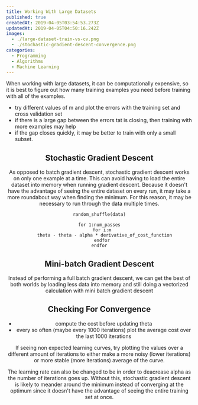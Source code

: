 ```yaml
---
title: Working With Large Datasets
published: true
createdAt: 2019-04-05T03:54:53.273Z
updatedAt: 2019-04-05T04:50:16.242Z
images:
  - ./large-dataset-train-vs-cv.png
  - ./stochastic-gradient-descent-convergence.png
categories:
  - Programming
  - Algorithms
  - Machine Learning
---
```


When working with large datasets, it can be computationally expensive, so it is best to figure out how many training
examples you need before training with all of the examples.

- try different values of m and plot the errors with the training set and cross validation set
- if there is a large gap between the errors tat is closing, then training with more examples may help
- if the gap closes quickly, it may be better to train with only a small subset.

<Image1 width="50%" align="center" />

## Stochastic Gradient Descent

As opposed to batch gradient descent, stochastic gradient descent works on only one example at a time. This can avoid
having to load the entire dataset into memory when running gradient descent. Because it doesn't have the advantage of
seeing the entire dataset on every run, it may take a more roundabout way when finding the minimum. For this reason, it
may be necessary to run through the data multiple times.

<BlockMath math="\theta_j := \theta_j - \alpha (h_\theta(x)^{(i)} - y^{(i)})x_j^{(i)}" />

```text
random_shuffle(data)

for 1:num_passes
  for i:m
    theta - theta - alpha * derivative_of_cost_function
  endfor
endfor
```

## Mini-batch Gradient Descent

Instead of performing a full batch gradient descent, we can get the best of both worlds by loading less data into memory
and still doing a vectorized calculation with mini batch gradient descent

<BlockMath math="
\begin{aligned}
  &b = 10 \quad m = 1000 \\
  &\theta_j := \theta_j - \alpha \frac{1}{10} \sum_{k=1}^{i + 9} (h_\theta(x^{(k)}) - y^{(k)})x^{(k)}_j
\end{aligned}
" />

## Checking For Convergence

- compute the cost before updating theta
- every so often (maybe every 1000 iterations) plot the average cost over the last 1000 iterations

<Image2 width="50%" align="center" />

If seeing non expected learning curves, try plotting the values over a different amount of iterations to either make a
more noisy (lower iterations) or more stable (more iterations) average of the curve.

The learning rate can also be changed to be <InlineMath math="const / iterations + const"/> in order to deacrease alpha
as the number of iterations goes up. Without this, stochastic gradient descent is likely to meander around the minimum
instead of converging at the optimum since it doesn't have the advantage of seeing the entire training set at once.
